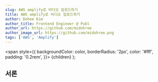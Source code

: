 ```yaml
---
slug: AWS amplify로 비디오 업로드하기
title: AWS amplify로 비디오 업로드하기
author: Dohee Kim
author_title: Frontend Engineer @ Publ
author_url: https://github.com/midohree
author_image_url: https://github.com/midohree.png
tags: ['AWS', 'Amplify']
---
```


  <span
    style={{
      backgroundColor: color,
      borderRadius: '2px',
      color: '#fff',
      padding: '0.2rem',
    }}>
    {children}
  </span>
);

<TOCInline toc={toc} />

<!--truncate-->

## 서론
